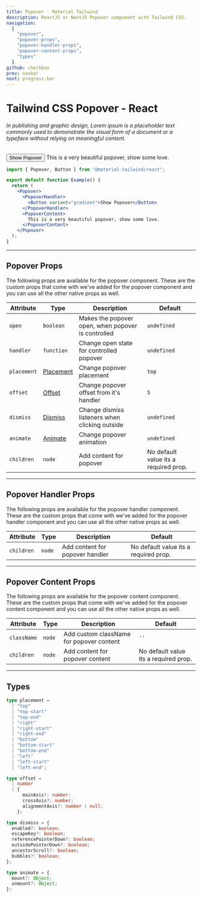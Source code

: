 ```yaml
---
title: Popover - Material Tailwind
description: ReactJS or NextJS Popover component with Tailwind CSS.
navigation:
  [
    "popover",
    "popover-props",
    "popover-handler-props",
    "popover-content-props",
    "types"
  ]
github: checkbox
prev: navbar
next: progress-bar
---
```


# Tailwind CSS Popover - React

###### In publishing and graphic design, Lorem ipsum is a placeholder text commonly used to demonstrate the visual form of a document or a typeface without relying on meaningful content.

<ComponentCard id="popover">
  <Popover>
    <PopoverHandler>
      <Button variant="gradient">Show Popover</Button>
    </PopoverHandler>
    <PopoverContent>
      <span>This is a very beautiful popover, show some love.</span>
    </PopoverContent>
  </Popover>
</ComponentCard>

```jsx showLineNumbers {1, 5-12}
import { Popover, Button } from "@material-tailwind/react";

export default function Example() {
  return (
    <Popover>
      <PopoverHandler>
        <Button variant="gradient">Show Popover</Button>
      </PopoverHandler>
      <PopoverContent>
        This is a very beautiful popover, show some love.
      </PopoverContent>
    </Popover>
  );
}
```

---

## Popover Props

<span id="popover-props" className="scroll-mt-48" />
The following props are available for the popover component. These are the custom
props that come with we've added for the popover component and you can use all the
other native props as well.

| Attribute   | Type                        | Description                                        | Default                               |
| ----------- | --------------------------- | -------------------------------------------------- | ------------------------------------- |
| `open`      | <Code small>boolean</Code>  | Makes the popover open, when popover is controlled | <Code small>undefined</Code>          |
| `handler`   | <Code small>function</Code> | Change open state for controlled popover           | <Code small>undefined</Code>          |
| `placement` | [Placement](#types)         | Change popover placement                           | <Code small>top</Code>                |
| `offset`    | [Offset](#types)            | Change popover offset from it's handler            | <Code small>5</Code>                  |
| `dismiss`   | [Dismiss](#types)           | Change dismiss listeners when clicking outside     | <Code small>undefined</Code>          |
| `animate`   | [Animate](#types)           | Change popover animation                           | <Code small>undefined</Code>          |
| `children`  | <Code small>node</Code>     | Add content for popover                            | No default value its a required prop. |

---

## Popover Handler Props

<span id="popover-handler-props" className="scroll-mt-48" />
The following props are available for the popover handler component. These are the
custom props that come with we've added for the popover handler component and you
can use all the other native props as well.

| Attribute  | Type                    | Description                     | Default                               |
| ---------- | ----------------------- | ------------------------------- | ------------------------------------- |
| `children` | <Code small>node</Code> | Add content for popover handler | No default value its a required prop. |

---

## Popover Content Props

<span id="popover-content-props" className="scroll-mt-48" />
The following props are available for the popover content component. These are the
custom props that come with we've added for the popover content component and you
can use all the other native props as well.

| Attribute   | Type                    | Description                              | Default                               |
| ----------- | ----------------------- | ---------------------------------------- | ------------------------------------- |
| `className` | <Code small>node</Code> | Add custom className for popover content | `''`                                  |
| `children`  | <Code small>node</Code> | Add content for popover content          | No default value its a required prop. |

---

## Types

<span id="types" className="scroll-mt-48" />

```ts
type placement =
  | "top"
  | "top-start"
  | "top-end"
  | "right"
  | "right-start"
  | "right-end"
  | "bottom"
  | "bottom-start"
  | "bottom-end"
  | "left"
  | "left-start"
  | "left-end";
```

```ts
type offset =
  | number
  | {
      mainAxis?: number;
      crossAxis?: number;
      alignmentAxis?: number | null;
    };
```

```ts
type dismiss = {
  enabled?: boolean;
  escapeKey?: boolean;
  referencePointerDown?: boolean;
  outsidePointerDown?: boolean;
  ancestorScroll?: boolean;
  bubbles?: boolean;
};
```

```ts
type animate = {
  mount?: Object;
  unmount?: Object;
};
```
